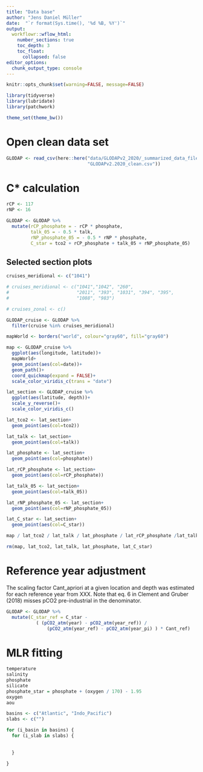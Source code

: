 ```yaml
---
title: "Data base"
author: "Jens Daniel Müller"
date:  "`r format(Sys.time(), '%d %B, %Y')`"
output: 
  workflowr::wflow_html:
    number_sections: true
    toc_depth: 3
    toc_float:
      collapsed: false
editor_options:
  chunk_output_type: console
---
```


```r
knitr::opts_chunk$set(warning=FALSE, message=FALSE)
```

```r
library(tidyverse)
library(lubridate)
library(patchwork)
```


```r
theme_set(theme_bw())
```

# Open clean data set

```r

GLODAP <- read_csv(here::here("data/GLODAPv2_2020/_summarized_data_files",
                              "GLODAPv2.2020_clean.csv"))

```


# C* calculation 

```r

rCP <- 117
rNP <- 16

```


```r

GLODAP <- GLODAP %>% 
  mutate(rCP_phosphate = - rCP * phosphate,
         talk_05 = - 0.5 * talk,
         rNP_phosphate_05 = - 0.5 * rNP * phosphate,
         C_star = tco2 + rCP_phosphate + talk_05 + rNP_phosphate_05)

```

## Selected section plots

```r

cruises_meridional <- c("1041")

# cruises_meridional <- c("1041","1042", "260",
#                         "2011", "393", "1031", "394", "395",
#                         "1088", "983")

# cruises_zonal <- c()

GLODAP_cruise <- GLODAP %>% 
  filter(cruise %in% cruises_meridional)

```

```r

mapWorld <- borders("world", colour="gray60", fill="gray60")

map <- GLODAP_cruise %>%
  ggplot(aes(longitude, latitude))+
  mapWorld+
  geom_point(aes(col=date))+
  geom_path()+
  coord_quickmap(expand = FALSE)+
  scale_color_viridis_c(trans = "date")

lat_section <- GLODAP_cruise %>%
  ggplot(aes(latitude, depth))+
  scale_y_reverse()+
  scale_color_viridis_c()

lat_tco2 <- lat_section+
  geom_point(aes(col=tco2))

lat_talk <- lat_section+
  geom_point(aes(col=talk))

lat_phosphate <- lat_section+
  geom_point(aes(col=phosphate))

lat_rCP_phosphate <- lat_section+
  geom_point(aes(col=rCP_phosphate))

lat_talk_05 <- lat_section+
  geom_point(aes(col=talk_05))

lat_rNP_phosphate_05 <- lat_section+
  geom_point(aes(col=rNP_phosphate_05))

lat_C_star <- lat_section+
  geom_point(aes(col=C_star))

map / lat_tco2 / lat_talk / lat_phosphate / lat_rCP_phosphate /lat_talk_05 /lat_rNP_phosphate_05 / lat_C_star

rm(map, lat_tco2, lat_talk, lat_phosphate, lat_C_star)

```



# Reference year adjustment

The scaling factor Cant_apriori at a given location and depth was estimated for each reference year from XXX.
Note that eq. 6 in Clement and Gruber (2018) misses pCO2 pre-industrial in the denominator.

```r

GLODAP <- GLODAP %>% 
  mutate(C_star_ref = C_star - 
           ( (pCO2_atm(year) - pCO2_atm(year_ref)) / 
               (pCO2_atm(year_ref) - pCO2_atm(year_pi) ) * Cant_ref)

```

# MLR fitting

```r

temperature
salinity
phosphate
silicate
phosphate_star = phosphate + (oxygen / 170) - 1.95
oxygen
aou


```

```r

basins <- c("Atlantic", "Indo_Pacific")
slabs <- c("")

for (i_basin in basins) {
  for (i_slab in slabs) {
    
    
  }
  
}

```


